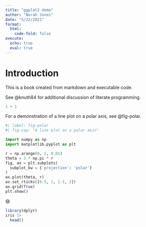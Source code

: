 ```yaml
---
title: "ggplot2 demo"
author: "Norah Jones"
date: "5/22/2021"
format: 
  html:
    code-fold: false
execute:
  echo: true
  eval: true
---
```


# Introduction

This is a book created from markdown and executable code.

See @knuth84 for additional discussion of literate programming.

```python
1 + 1
```

For a demonstration of a line plot on a polar axis, see @fig-polar.

```python
#| label: fig-polar
#| fig-cap: "A line plot on a polar axis"

import numpy as np
import matplotlib.pyplot as plt

r = np.arange(0, 2, 0.01)
theta = 2 * np.pi * r
fig, ax = plt.subplots(
  subplot_kw = {'projection': 'polar'} 
)
ax.plot(theta, r)
ax.set_rticks([0.5, 1, 1.5, 2])
ax.grid(True)
plt.show()
```

😄

```r
library(dplyr)
iris |>
  head()
```
